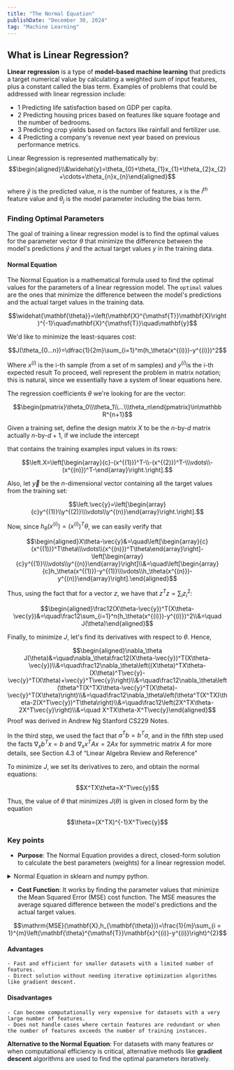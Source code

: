 ```yaml
---
title: "The Normal Equation"
publishDate: "December 30, 2024"
tag: "Machine Learning"
---
```


## What is Linear Regression?

**Linear regression** is a type of **model-based machine learning** that predicts a target numerical value by calculating a weighted sum of input features, plus a constant called the bias term. Examples of problems that could be addressed with linear regression include:

- 1 Predicting life satisfaction based on GDP per capita.
- 2 Predicting housing prices based on features like square footage and the number of bedrooms.
- 3 Predicting crop yields based on factors like rainfall and fertilizer use.
- 4 Predicting a company's revenue next year based on previous performance metrics.

Linear Regression is represented mathematically by: $$\begin{aligned}\\&\widehat{y}=\theta_{0}+\theta_{1}x_{1}+\theta_{2}x_{2}+\cdots+\theta_{n}x_{n}\end{aligned}$$

where $\widehat{y}$ is the predicted value, $n$ is the number of features, $x$ is the $i^{th}$ feature value and $\theta_{j}$ is the model parameter including the bias term.

### Finding Optimal Parameters

The goal of training a linear regression model is to find the optimal values for the parameter vector $\theta$ that minimize the difference between the model's predictions $\widehat{y}$  and the actual target values $y$ in the training data.

#### Normal Equation

The Normal Equation is a mathematical formula used to find the optimal values for the parameters of a linear regression model. The `optimal` values are the ones that minimize the difference between the model's predictions and the actual target values in the training data.

<center style={{padding: 16}}>$$\widehat{\mathbf{\theta}}=\left(\mathbf{X}^{\mathsf{T}}\mathbf{X}\right)^{-1}\quad\mathbf{X}^{\mathsf{T}}\quad\mathbf{y}$$</center>


We'd like to minimize the least-squares cost:

<center style={{padding: 16}}>$$J(\theta_{0...n})=\dfrac{1}{2m}\sum_{i=1}^m(h_\theta(x^{(i)})-y^{(i)})^2$$</center>

Where $x^(i)$ is the i-th sample (from a set of m samples) and $y^{(i)}$is the i-th expected result
To proceed, well represent the problem in matrix notation; this is natural, since we essentially have a system of linear equations here. 

The regression coefficients $\theta$ we're looking for are the vector:

<center style={{padding: 16}}>$$\begin{pmatrix}\theta_0\\\theta_1\\...\\\theta_n\end{pmatrix}\in\mathbb R^{n+1}$$</center>

Given a training set, define the design matrix $X$ to be the $n$-by-$d$ matrix <Sidenote number={1}>actually $n$-by-$d+1$, if we include the intercept</Sidenote> 

that contains the training examples input values in its rows:

<center style={{padding: 16}}>$$\left.X=\left[\begin{array}{c}-(x^{(1)})^T-\\-(x^{(2)})^T-\\\vdots\\-(x^{(n)})^T-\end{array}\right.\right].$$</center>

Also, let $\vec{y}$ be the $n$-dimensional vector containing all the target values from the training set:

<center style={{padding: 16}}>$$\left.\vec{y}=\left[\begin{array}{c}y^{(1)}\\y^{(2)}\\\vdots\\y^{(n)}\end{array}\right.\right].$$</center>


Now, since $h_\theta(x^{(i)})=(x^{(i)})^T\theta$, we can easily verify that

<center style={{padding: 16}}>$$\begin{aligned}X\theta-\vec{y}&=\quad\left[\begin{array}{c}(x^{(1)})^T\theta\\\vdots\\(x^{(n)})^T\theta\end{array}\right]-\left[\begin{array}{c}y^{(1)}\\\vdots\\y^{(n)}\end{array}\right]\\&=\quad\left[\begin{array}{c}h_\theta(x^{(1)})-y^{(1)}\\\vdots\\h_\theta(x^{(n)})-y^{(n)}\end{array}\right].\end{aligned}$$</center>

Thus, using the fact that for a vector $z$, we have that $z^Tz=\sum_iz_i^2$:

$$\begin{aligned}\frac12(X\theta-\vec{y})^T(X\theta-\vec{y})&=\quad\frac12\sum_{i=1}^n(h_\theta(x^{(i)})-y^{(i)})^2\\&=\quad J(\theta)\end{aligned}$$

Finally, to minimize $J$, let's find its derivatives with respect to $\theta.$ Hence,

$$\begin{aligned}\nabla_\theta J(\theta)&=\quad\nabla_\theta\frac12(X\theta-\vec{y})^T(X\theta-\vec{y})\\&=\quad\frac12\nabla_\theta\left((X\theta)^TX\theta-(X\theta)^T\vec{y}-\vec{y}^T(X\theta)+\vec{y}^T\vec{y}\right)\\&=\quad\frac12\nabla_\theta\left(\theta^T(X^TX)\theta-\vec{y}^T(X\theta)-\vec{y}^T(X\theta)\right)\\&=\quad\frac12\nabla_\theta\left(\theta^T(X^TX)\theta-2(X^T\vec{y})^T\theta\right)\\&=\quad\frac12\left(2X^TX\theta-2X^T\vec{y}\right)\\&=\quad X^TX\theta-X^T\vec{y}\end{aligned}$$ <Sidenote number={2}>Proof was derived in Andrew Ng Stanford CS229 Notes.</Sidenote>

In the third step, we used the fact that $a^Tb=b^Ta$, and in the fifth step used the facts $\nabla_xb^Tx=b$ and $\nabla_xx^TAx=2Ax$ for symmetric matrix $A$ <Sidenote number={3}>for more details, see Section 4.3 of “Linear Algebra Review and Reference"</Sidenote>

To minimize $J$, we set its derivatives to zero, and obtain the normal equations:

<center style={{padding: 16}}>$$X^TX\theta=X^T\vec{y}$$</center>

Thus, the value of $\theta$ that minimizes $J(\theta)$ is given in closed form by the equation

<center style={{padding: 16}}>$$\theta=(X^TX)^{-1}X^T\vec{y}$$</center>

### Key points

- **Purpose**: The Normal Equation provides a direct, closed-form solution to calculate the best parameters (weights) for a linear regression model.

<details>
<summary>Normal Equation in sklearn and numpy python.</summary>

<CodeSnippet language="python" code={`
from sklearn.preprocessing import add_dummy_feature


def normal_equation(X: np.array, Y: np.array):
    X_b = add_dummy_feature(X)
    theta_best = np.linalg.inv(X_b.T @ X_b) @ X_b.T @ Y
    
    return theta_best
`}/>

</details>

- **Cost Function**: It works by finding the parameter values that minimize the Mean Squared Error (MSE) cost function. The MSE measures the average squared difference between the model's predictions and the actual target values.

<center style={{padding: 16}}>$$\mathrm{MSE}(\mathbf{X},h_{\mathbf{\theta}})=\frac{1}{m}\sum_{i = 1}^{m}\left(\mathbf{\theta}^{\mathsf{T}}\mathbf{x}^{(i)}-y^{(i)}\right)^{2}$$</center>

#### Advantages
    - Fast and efficient for smaller datasets with a limited number of features.
    - Direct solution without needing iterative optimization algorithms like gradient descent.

#### Disadvantages
    - Can become computationally very expensive for datasets with a very large number of features.
    - Does not handle cases where certain features are redundant or when the number of features exceeds the number of training instances.

**Alternative to the Normal Equation**: For datasets with many features or when computational efficiency is critical, alternative methods like **gradient descent** algorithms are used to find the optimal parameters iteratively. 

<BlogSuggestion link="/blog/grad-descent" title="Checkout Gradient Descent Here" />